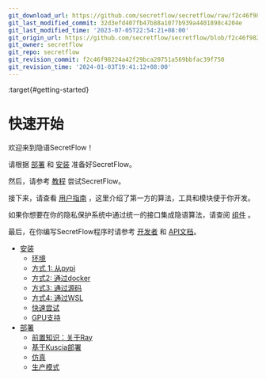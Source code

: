 ```yaml
---
git_download_url: https://github.com/secretflow/secretflow/raw/f2c46f98224a42f29bca20751a569bbfac39f750/docs/getting_started/index.rst
git_last_modified_commit: 32d3efd407fb47b88a1077b939a4401898c4204e
git_last_modified_time: '2023-07-05T22:54:21+08:00'
git_origin_url: https://github.com/secretflow/secretflow/blob/f2c46f98224a42f29bca20751a569bbfac39f750/docs/getting_started/index.rst
git_owner: secretflow
git_repo: secretflow
git_revision_commit: f2c46f98224a42f29bca20751a569bbfac39f750
git_revision_time: '2024-01-03T19:41:12+08:00'
---
```


:target{#getting-started}

# <Target id="id1" />快速开始

欢迎来到隐语SecretFlow！

请根据 [部署](deployment.mdx#deployment) 和 [安装](installation.mdx#installation) 准备好SecretFlow。

然后，请参考 [教程](../tutorial/index.mdx#tutorial) 尝试SecretFlow。

接下来，请查看 [用户指南](../user_guide/index.mdx#user-guide) ，这里介绍了第一方的算法，工具和模块便于你开发。

如果你想要在你的隐私保护系统中通过统一的接口集成隐语算法，请查阅 [组件](../component/index.mdx#component) 。

最后，在你编写SecretFlow程序时请参考 [开发者](../developer/index.mdx#developer) 和 [API文档](../api/index.mdx#api)。

<TableOfContents>


  - [安装](installation.mdx)
    - [环境](installation.mdx#environment)
    - [方式 1: 从pypi](installation.mdx#option-1-from-pypi)
    - [方式2: 通过docker](installation.mdx#option-2-from-docker)
    - [方式3: 通过源码](installation.mdx#option-3-from-source)
    - [方式4: 通过WSL](installation.mdx#option-4-from-wsl)
    - [快速尝试](installation.mdx#a-quick-try)
    - [GPU支持](installation.mdx#gpu-support)
  - [部署](deployment.mdx)
    - [前置知识：关于Ray](deployment.mdx#pre-knowledge-about-ray)
    - [基于Kuscia部署](deployment.mdx#deploy-based-on-kuscia)
    - [仿真](deployment.mdx#simulation)
    - [生产模式](deployment.mdx#production)
</TableOfContents>
